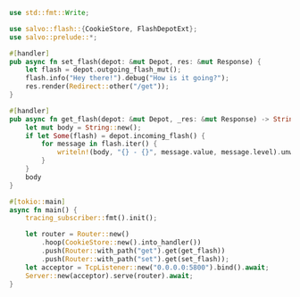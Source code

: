
```rust  title="flash-cookie-store/src/main.rs"
use std::fmt::Write;

use salvo::flash::{CookieStore, FlashDepotExt};
use salvo::prelude::*;

#[handler]
pub async fn set_flash(depot: &mut Depot, res: &mut Response) {
    let flash = depot.outgoing_flash_mut();
    flash.info("Hey there!").debug("How is it going?");
    res.render(Redirect::other("/get"));
}

#[handler]
pub async fn get_flash(depot: &mut Depot, _res: &mut Response) -> String {
    let mut body = String::new();
    if let Some(flash) = depot.incoming_flash() {
        for message in flash.iter() {
            writeln!(body, "{} - {}", message.value, message.level).unwrap();
        }
    }
    body
}

#[tokio::main]
async fn main() {
    tracing_subscriber::fmt().init();

    let router = Router::new()
        .hoop(CookieStore::new().into_handler())
        .push(Router::with_path("get").get(get_flash))
        .push(Router::with_path("set").get(set_flash));
    let acceptor = TcpListener::new("0.0.0.0:5800").bind().await;
    Server::new(acceptor).serve(router).await;
}

```